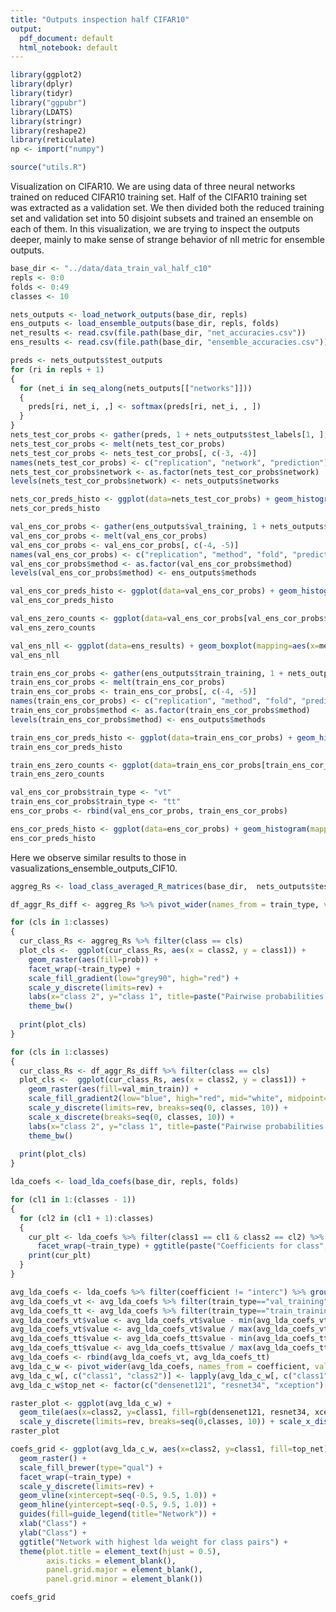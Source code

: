 ```yaml
---
title: "Outputs inspection half CIFAR10"
output:
  pdf_document: default
  html_notebook: default
---
```


```r
library(ggplot2)
library(dplyr)
library(tidyr)
library("ggpubr")
library(LDATS)
library(stringr)
library(reshape2)
library(reticulate)
np <- import("numpy")

source("utils.R")
```

Visualization on CIFAR10.
We are using data of three neural networks trained on reduced CIFAR10 training set. Half of the CIFAR10 training set was extracted as a validation set. We then divided both the reduced training set and validation set into 50 disjoint subsets and trained an ensemble on each of them.
In this visualization, we are trying to inspect the outputs deeper, mainly to make sense of strange behavior of nll metric for ensemble outputs.

```r
base_dir <- "../data/data_train_val_half_c10"
repls <- 0:0
folds <- 0:49
classes <- 10

nets_outputs <- load_network_outputs(base_dir, repls)
ens_outputs <- load_ensemble_outputs(base_dir, repls, folds)
net_results <- read.csv(file.path(base_dir, "net_accuracies.csv"))
ens_results <- read.csv(file.path(base_dir, "ensemble_accuracies.csv"))
```


```r
preds <- nets_outputs$test_outputs
for (ri in repls + 1)
{
  for (net_i in seq_along(nets_outputs[["networks"]]))
  {
    preds[ri, net_i, ,] <- softmax(preds[ri, net_i, , ])
  }
}
nets_test_cor_probs <- gather(preds, 1 + nets_outputs$test_labels[1, ], 3, 4)
nets_test_cor_probs <- melt(nets_test_cor_probs)
nets_test_cor_probs <- nets_test_cor_probs[, c(-3, -4)]
names(nets_test_cor_probs) <- c("replication", "network", "prediction")
nets_test_cor_probs$network <- as.factor(nets_test_cor_probs$network)
levels(nets_test_cor_probs$network) <- nets_outputs$networks
```

```r
nets_cor_preds_histo <- ggplot(data=nets_test_cor_probs) + geom_histogram(mapping=aes(x=prediction), binwidth=0.01) + facet_wrap(~network) + scale_y_log10()
nets_cor_preds_histo
```

```r
val_ens_cor_probs <- gather(ens_outputs$val_training, 1 + nets_outputs$test_labels[1, ], 4, 5)
val_ens_cor_probs <- melt(val_ens_cor_probs)
val_ens_cor_probs <- val_ens_cor_probs[, c(-4, -5)]
names(val_ens_cor_probs) <- c("replication", "method", "fold", "prediction")
val_ens_cor_probs$method <- as.factor(val_ens_cor_probs$method)
levels(val_ens_cor_probs$method) <- ens_outputs$methods
```

```r
val_ens_cor_preds_histo <- ggplot(data=val_ens_cor_probs) + geom_histogram(mapping=aes(x=prediction), binwidth=0.01) + facet_wrap(~method) + scale_y_log10() + ggtitle("Probabilities predicted for the correct class - ens trained on val")
val_ens_cor_preds_histo
```


```r
val_ens_zero_counts <- ggplot(data=val_ens_cor_probs[val_ens_cor_probs$prediction <= 0, ]) + geom_histogram(mapping=aes(x=method), stat="count")
val_ens_zero_counts
```

```r
val_ens_nll <- ggplot(data=ens_results) + geom_boxplot(mapping=aes(x=method, y=nll)) + facet_wrap(~train_set)
val_ens_nll
```

```r
train_ens_cor_probs <- gather(ens_outputs$train_training, 1 + nets_outputs$test_labels[1, ], 4, 5)
train_ens_cor_probs <- melt(train_ens_cor_probs)
train_ens_cor_probs <- train_ens_cor_probs[, c(-4, -5)]
names(train_ens_cor_probs) <- c("replication", "method", "fold", "prediction")
train_ens_cor_probs$method <- as.factor(train_ens_cor_probs$method)
levels(train_ens_cor_probs$method) <- ens_outputs$methods
```


```r
train_ens_cor_preds_histo <- ggplot(data=train_ens_cor_probs) + geom_histogram(mapping=aes(x=prediction), binwidth=0.01) + facet_wrap(~method) + scale_y_log10() + ggtitle("Probabilities predicted for the correct class - ens trained on train")
train_ens_cor_preds_histo
```

```r
train_ens_zero_counts <- ggplot(data=train_ens_cor_probs[train_ens_cor_probs$prediction <= 0, ]) + geom_histogram(mapping=aes(x=method), stat="count")
train_ens_zero_counts
```

```r
val_ens_cor_probs$train_type <- "vt"
train_ens_cor_probs$train_type <- "tt"
ens_cor_probs <- rbind(val_ens_cor_probs, train_ens_cor_probs)
```

```r
ens_cor_preds_histo <- ggplot(data=ens_cor_probs) + geom_histogram(mapping=aes(x=prediction), binwidth=0.01) + facet_grid(rows=vars(method), cols=vars(train_type)) + scale_y_log10() + ggtitle("Probabilities predicted for the correct class")
ens_cor_preds_histo
```
Here we observe similar results to those in vasualizations_ensemble_outputs_CIF10.


```r
aggreg_Rs <- load_class_averaged_R_matrices(base_dir,  nets_outputs$test_labels[1, ], repls, folds=folds)

df_aggr_Rs_diff <- aggreg_Rs %>% pivot_wider(names_from = train_type, values_from = prob) %>% mutate(val_min_train = val_training - train_training)
```

```r
for (cls in 1:classes)
{
  cur_class_Rs <- aggreg_Rs %>% filter(class == cls)
  plot_cls <-  ggplot(cur_class_Rs, aes(x = class2, y = class1)) + 
    geom_raster(aes(fill=prob)) + 
    facet_wrap(~train_type) +
    scale_fill_gradient(low="grey90", high="red") +
    scale_y_discrete(limits=rev) +
    labs(x="class 2", y="class 1", title=paste("Pairwise probabilities - class ", cls)) +
    theme_bw()
  
  print(plot_cls)
}
```

```r
for (cls in 1:classes)
{
  cur_class_Rs <- df_aggr_Rs_diff %>% filter(class == cls)
  plot_cls <-  ggplot(cur_class_Rs, aes(x = class2, y = class1)) + 
    geom_raster(aes(fill=val_min_train)) + 
    scale_fill_gradient2(low="blue", high="red", mid="white", midpoint=0) +
    scale_y_discrete(limits=rev, breaks=seq(0, classes, 10)) +
    scale_x_discrete(breaks=seq(0, classes, 10)) +
    labs(x="class 2", y="class 1", title=paste("Pairwise probabilities differences - class ", cls)) +
    theme_bw()
  
  print(plot_cls)
}
```

```r
lda_coefs <- load_lda_coefs(base_dir, repls, folds)
```

```r
for (cl1 in 1:(classes - 1))
{
  for (cl2 in (cl1 + 1):classes)
  {
    cur_plt <- lda_coefs %>% filter(class1 == cl1 & class2 == cl2) %>% ggplot() + geom_boxplot(aes(x=coefficient, y=value)) +
      facet_wrap(~train_type) + ggtitle(paste("Coefficients for class", cl1, "vs", cl2))
    print(cur_plt)
  }
}
```

```r
avg_lda_coefs <- lda_coefs %>% filter(coefficient != "interc") %>% group_by(class1, class2, precision, train_type, coefficient) %>% summarise( value = mean(value)) %>% ungroup()
avg_lda_coefs_vt <- avg_lda_coefs %>% filter(train_type=="val_training")
avg_lda_coefs_tt <- avg_lda_coefs %>% filter(train_type=="train_training")
avg_lda_coefs_vt$value <- avg_lda_coefs_vt$value - min(avg_lda_coefs_vt$value)
avg_lda_coefs_vt$value <- avg_lda_coefs_vt$value / max(avg_lda_coefs_vt$value)
avg_lda_coefs_tt$value <- avg_lda_coefs_tt$value - min(avg_lda_coefs_tt$value)
avg_lda_coefs_tt$value <- avg_lda_coefs_tt$value / max(avg_lda_coefs_tt$value)
avg_lda_coefs <- rbind(avg_lda_coefs_vt, avg_lda_coefs_tt)
avg_lda_c_w <- pivot_wider(avg_lda_coefs, names_from = coefficient, values_from = value)
avg_lda_c_w[, c("class1", "class2")] <- lapply(avg_lda_c_w[, c("class1", "class2")], as.factor)
avg_lda_c_w$top_net <- factor(c("densenet121", "resnet34", "xception")[max.col(as.matrix(avg_lda_c_w[, c("densenet121", "resnet34", "xception")]))])
```

```r
raster_plot <- ggplot(avg_lda_c_w) + 
  geom_tile(aes(x=class2, y=class1, fill=rgb(densenet121, resnet34, xception))) +
  scale_y_discrete(limits=rev, breaks=seq(0,classes, 10)) + scale_x_discrete(breaks=seq(0,classes, 10)) + scale_fill_identity() + facet_wrap(~train_type) + ggtitle("RGB image formed from lda coefficients for networks densenet, resnet, xception")
raster_plot
```

```r
coefs_grid <- ggplot(avg_lda_c_w, aes(x=class2, y=class1, fill=top_net)) + 
  geom_raster() + 
  scale_fill_brewer(type="qual") +
  facet_wrap(~train_type) +
  scale_y_discrete(limits=rev) +
  geom_vline(xintercept=seq(-0.5, 9.5, 1.0)) + 
  geom_hline(yintercept=seq(-0.5, 9.5, 1.0)) +
  guides(fill=guide_legend(title="Network")) +
  xlab("Class") + 
  ylab("Class") +
  ggtitle("Network with highest lda weight for class pairs") +
  theme(plot.title = element_text(hjust = 0.5),
        axis.ticks = element_blank(),
        panel.grid.major = element_blank(), 
        panel.grid.minor = element_blank())

coefs_grid
```


